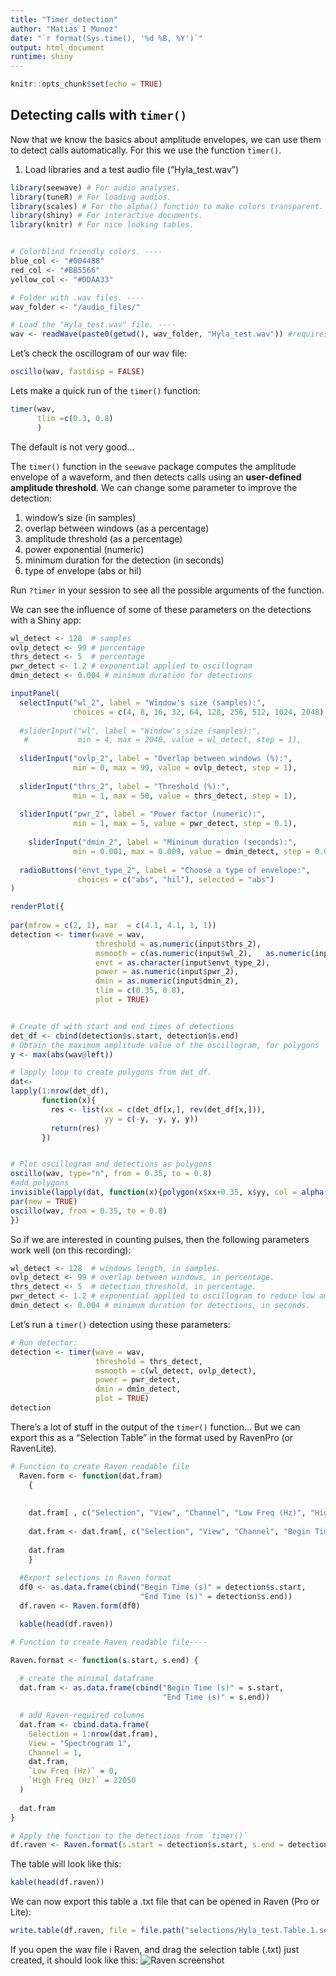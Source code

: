 ```yaml
---
title: "Timer_detection"
author: "Matias I Munoz"
date: "`r format(Sys.time(), '%d %B, %Y')`"
output: html_document
runtime: shiny
---
```


```r
knitr::opts_chunk$set(echo = TRUE)
```

## Detecting calls with `timer()`

Now that we know the basics about amplitude envelopes, we can use them to detect calls automatically.
For this we use the function `timer()`.

1) Load libraries and a test audio file ("Hyla_test.wav")
```r
library(seewave) # For audio analyses.
library(tuneR) # For loading audios.
library(scales) # For the alpha() function to make colors transparent.
library(shiny) # For interactive documents.
library(knitr) # For nice looking tables.


# Colorblind friendly colors. ----
blue_col <- "#004488"
red_col <- "#BB5566"
yellow_col <- "#DDAA33"

# Folder with .wav files. ----
wav_folder <- "/audio_files/"

# Load the "Hyla_test.wav" file. ----
wav <- readWave(paste0(getwd(), wav_folder, "Hyla_test.wav")) #requires package 'tuneR'.

```

Let's check the oscillogram of our wav file:
```r
oscillo(wav, fastdisp = FALSE)
```

Lets make a quick run of the `timer()` function:
```r
timer(wav,
      tlim =c(0.3, 0.8)
      )
```

The default is not very good...

The `timer()` function in the `seewave` package computes the amplitude envelope of a waveform, and then detects calls using an **user-defined amplitude threshold**. We can change some parameter to improve the detection:

1.  window's size (in samples)
2.  overlap between windows (as a percentage)
3.  amplitude threshold (as a percentage)
4.  power exponential (numeric)
5.  minimum duration for the detection (in seconds)
6.  type of envelope (abs or hil)

Run `?timer` in your session to see all the possible arguments of the function.

We can see the influence of some of these parameters on the detections with a Shiny app:
```r

wl_detect <- 128  # samples
ovlp_detect <- 99 # percentage
thrs_detect <- 5  # percentage
pwr_detect <- 1.2 # exponential applied to oscillogram
dmin_detect <- 0.004 # minimum duration for detections

inputPanel(
  selectInput("wl_2", label = "Window's size (samples):",
              choices = c(4, 8, 16, 32, 64, 128, 256, 512, 1024, 2048), selected = wl_detect),
  
  #sliderInput("wl", label = "Window's size (samples):",
   #           min = 4, max = 2048, value = wl_detect, step = 1),
  
  sliderInput("ovlp_2", label = "Overlap between windows (%):",
              min = 0, max = 99, value = ovlp_detect, step = 1),
  
  sliderInput("thrs_2", label = "Threshold (%):",
              min = 1, max = 50, value = thrs_detect, step = 1),
  
  sliderInput("pwr_2", label = "Power factor (numeric):",
              min = 1, max = 5, value = pwr_detect, step = 0.1),
  
    sliderInput("dmin_2", label = "Mininum duration (seconds):",
              min = 0.001, max = 0.009, value = dmin_detect, step = 0.001),
  
  radioButtons("envt_type_2", label = "Choose a type of envelope:",
               choices = c("abs", "hil"), selected = "abs")
)

renderPlot({
 
par(mfrow = c(2, 1), mar  = c(4.1, 4.1, 1, 1))
detection <- timer(wave = wav,
                   threshold = as.numeric(input$thrs_2),
                   msmooth = c(as.numeric(input$wl_2),   as.numeric(input$ovlp_2)),
                   envt = as.character(input$envt_type_2),
                   power = as.numeric(input$pwr_2),
                   dmin = as.numeric(input$dmin_2),
                   tlim = c(0.35, 0.8),
                   plot = TRUE)


# Create df with start and end times of detections
det_df <- cbind(detection$s.start, detection$s.end)
# Obtain the maximum amplitude value of the oscillogram, for polygons
y <- max(abs(wav@left))

# lapply loop to create polygons from det_df.
dat<- 
lapply(1:nrow(det_df),
       function(x){
         res <- list(xx = c(det_df[x,], rev(det_df[x,])),
                     yy = c(-y, -y, y, y))
         return(res)
       })


# Plot oscillogram and detections as polygons
oscillo(wav, type="n", from = 0.35, to = 0.8)
#add polygons
invisible(lapply(dat, function(x){polygon(x$xx+0.35, x$yy, col = alpha("red", 0.25), border = NA)}))
par(new = TRUE)
oscillo(wav, from = 0.35, to = 0.8)
})
```

So if we are interested in counting pulses, then the following parameters work well (on this recording):\
```r
wl_detect <- 128  # windows length, in samples.
ovlp_detect <- 99 # overlap between windows, in percentage.
thrs_detect <- 5  # detection threshold, in percentage.
pwr_detect <- 1.2 # exponential applied to oscillogram to reduce low amp. noise, integer.
dmin_detect <- 0.004 # minimum duration for detections, in seconds.
```

Let's run a `timer()` detection using these parameters:

```r
# Run detector:
detection <- timer(wave = wav,
                   threshold = thrs_detect,
                   msmooth = c(wl_detect, ovlp_detect),
                   power = pwr_detect,
                   dmin = dmin_detect,
                   plot = TRUE)
detection

```

There's a lot of stuff in the output of the `timer()` function...
But we can export this as a "Selection Table" in the format used by RavenPro (or RavenLite).

```r

# Function to create Raven readable file
  Raven.form <- function(dat.fram)
    {
    
    
    dat.fram[ , c("Selection", "View", "Channel", "Low Freq (Hz)", "High Freq (Hz)")] <- c( rep(1: nrow(dat.fram)), rep("Spectrogram 1", nrow(dat.fram)), rep(1, nrow(dat.fram)), rep(0, nrow(dat.fram)), rep(22050, nrow(dat.fram)))
    
    dat.fram <- dat.fram[, c("Selection", "View", "Channel", "Begin Time (s)", "End Time (s)", "Low Freq (Hz)", "High Freq (Hz)")]
    
    dat.fram
    }
  
  #Export selections in Raven format
  df0 <- as.data.frame(cbind("Begin Time (s)" = detection$s.start,
                             "End Time (s)" = detection$s.end))
  df.raven <- Raven.form(df0)

  kable(head(df.raven))
```


```r

# Function to create Raven readable file----

Raven.format <- function(s.start, s.end) {
  
  # create the minimal dataframe
  dat.fram <- as.data.frame(cbind("Begin Time (s)" = s.start,
                                  "End Time (s)" = s.end))

  # add Raven-required columns
  dat.fram <- cbind.data.frame(
    Selection = 1:nrow(dat.fram),
    View = "Spectrogram 1",
    Channel = 1,
    dat.fram,
    `Low Freq (Hz)` = 0,
    `High Freq (Hz)` = 22050
  )
  
  dat.fram
}

# Apply the function to the detections from `timer()`
df.raven <- Raven.format(s.start = detection$s.start, s.end = detection$s.end)

```

The table will look like this:
```r
kable(head(df.raven))
```

We can now export this table a .txt file that can be opened in Raven (Pro or Lite):
```r
write.table(df.raven, file = file.path("selections/Hyla_test.Table.1.selection.txt"),  quote = F, col.names = T, row.names = F, sep = "\t")
```

If you open the wav file i Raven, and drag the selection table (.txt) just created, it should look like this:
![Raven screenshot](Raven_capture.png)
